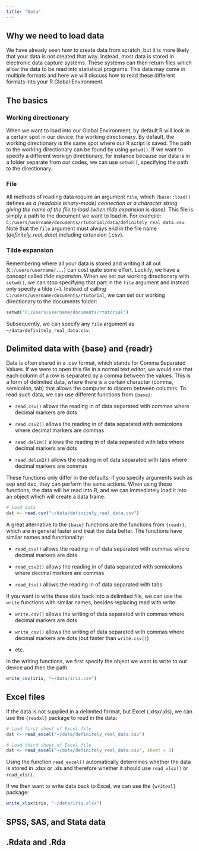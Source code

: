 ```yaml
---
title: "Data"
---
```


## Why we need to load data
We have already seen how to create data from scratch, but it is more likely that your data is not created that way. Instead, most data is stored in electronic data capture systems. These systems can then return files which allow the data to be read into statistical programs. This data may come in multiple formats and here we will discuss how to read these different formats into your R Global Environment.

##  The basics
### Working directionary
When we want to load into our Global Environment, by default R will look in a certain spot in our device: the working directionary. By default, the working directionary is the same spot where our R script is saved. The path to the working directionary can be found by using `getwd()`. If we want to specify a different workign directionary, for instance because our data is in a folder separate from our codes, we can use `setwd()`, specifying the path to the directionary.

### File
All methods of reading data require an argument `file`, which `?base::load()` defines as *a (readable binary-mode) connection or a character string giving the name of the file to load (when tilde expansion is done)*. This file is simply a path to the document we want to load in. For example: `C:/users/username/documents/rtutorial/data/definitely_real_data.csv`. Note that the `file` argument must always end in the file name (*definitely_real_data*) including extension (*.csv*).

### Tilde expansion
Remembering where all your data is stored and writing it all out (`C:/users/username/...`) can cost quite some effort. Luckily, we have a concept called *tilde expansion*. When we set our working directionary with `setwd()`, we can stop specifying that part in the `file` argument and instead only specify a tilde (*~*). Instead of calling `C:/users/username/documents/rtutorial`, we can set our working directionary to the documents folder:

```r
setwd("C:/users/username/documents/rtutorial")
```

Subsequently, we can specify any `file` argument as `~/data/definitely_real_data.csv`.

## Delimited data with {base} and {readr}
Data is often shared in a .csv format, which stands for Comma Separated Values. If we were to open this file in a normal text editor, we would see that each column of a row is separated by a comma between the values. This is a form of delimited data, where there is a certain character (comma, semicolon, tab) that allows the computer to discern between columns. To read such data, we can use different functions from `{base}`:

- `read.csv()` allows the reading in of data separated with commas where decimal markers are dots

- `read.csv2()` allows the reading in of data separated with semicolons where decimal markers are commas

- `read.delim()` allows the reading in of data separated with tabs where decimal markers are dots

- `read.delim2()` allows the reading in of data separated with tabs where decimal markers are commas

These functions only differ in the defaults: if you specify arguments such as sep and dec, they can perform the same actions. When using these functions, the data will be read into R, and we can immediately load it into an object which will create a data frame:

```r
# Load data
dat <- read.csv("~/data/definitely_real_data.csv")
```

A great alternative to the `{base}` functions are the functions from `{readr}`, which are in general faster and treat the data better. The functions have similar names and functionality:

- `read_csv()` allows the reading in of data separated with commas where decimal markers are dots

- `read_csv2()` allows the reading in of data separated with semicolons where decimal markers are commas

- `read_tsv()` allows the reading in of data separated with tabs

If you want to write these data back into a delimited file, we can use the `write` functions with similar names, besides replacing read with write:

- `write.csv()` allows the writing of data separated with commas where decimal markers are dots

- `write_csv()` allows the writing of data separated with commas where decimal markers are dots (but faster than `write.csv()`)

- etc.

In the writing functions, we first specify the object we want to write to our device and then the path:

```r
write_csv(iris, "~/data/iris.csv")
```

## Excel files
If the data is not supplied in a delimited format, but Excel (.xlsx/.xls), we can use the `{readxl}` package to read in the data:

```r
# Load first sheet of Excel file
dat <- read_excel("~/data/definitely_real_data.csv")

# Load third sheet of Excel file
dat <- read_excel("~/data/definitely_real_data.csv", sheet = 3)
```

Using the function `read_excel()` automatically determines whether the data is stored in .xlsx or .xls and therefore whether it should use `read_xlsx()` or `read_xls()`.

If we then want to write data back to Excel, we can use the `{writexl}` package:

```r
write_xlsx(iris, "~/data/iris.xlsx")
```

## SPSS, SAS, and Stata data




## .Rdata and .Rda